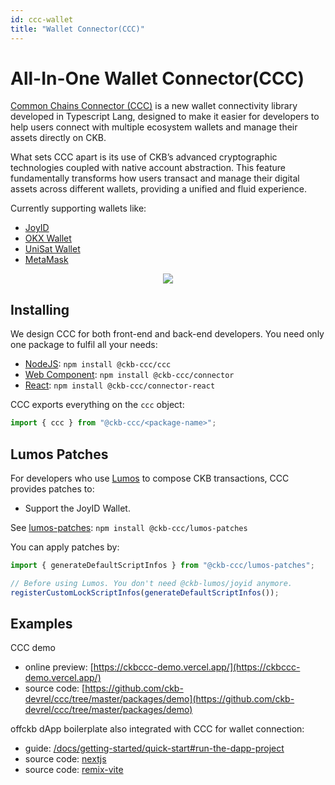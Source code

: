 ```yaml
---
id: ccc-wallet
title: "Wallet Connector(CCC)"
---
```


# All-In-One Wallet Connector(CCC)

[Common Chains Connector (CCC)](https://github.com/ckb-devrel/ccc) is a new wallet connectivity library developed in Typescript Lang, designed to make it easier for developers to help users connect with multiple ecosystem wallets and manage their assets directly on CKB.

What sets CCC apart is its use of CKB’s advanced cryptographic technologies coupled with native account abstraction. This feature fundamentally transforms how users transact and manage their digital assets across different wallets, providing a unified and fluid experience.

Currently supporting wallets like:

- [JoyID](https://joy.id/)
- [OKX Wallet](https://www.okx.com/web3)
- [UniSat Wallet](https://link3.to/unisat)
- [MetaMask](https://metamask.io/)

<p align="center">
  <a href="https://ckbccc-demo.vercel.app/">
    <img src="/img/wallet/ccc-preview.png" />
  </a>
</p>

## Installing

We design CCC for both front-end and back-end developers. You need only one package to fulfil all your needs:

- [NodeJS](https://www.npmjs.com/package/@ckb-ccc/ccc): `npm install @ckb-ccc/ccc`
- [Web Component](https://www.npmjs.com/package/@ckb-ccc/connector): `npm install @ckb-ccc/connector`
- [React](https://www.npmjs.com/package/@ckb-ccc/connector-react): `npm install @ckb-ccc/connector-react`

CCC exports everything on the `ccc` object:

```typescript
import { ccc } from "@ckb-ccc/<package-name>";
```

## Lumos Patches

For developers who use [Lumos](https://github.com/ckb-js/lumos) to compose CKB transactions, CCC provides patches to:

- Support the JoyID Wallet.

See [lumos-patches](https://www.npmjs.com/package/@ckb-ccc/lumos-patches): `npm install @ckb-ccc/lumos-patches`

You can apply patches by:

```typescript
import { generateDefaultScriptInfos } from "@ckb-ccc/lumos-patches";

// Before using Lumos. You don't need @ckb-lumos/joyid anymore.
registerCustomLockScriptInfos(generateDefaultScriptInfos());
```

## Examples

CCC demo

- online preview: [https://ckbccc-demo.vercel.app/](https://ckbccc-demo.vercel.app/)
- source code: [https://github.com/ckb-devrel/ccc/tree/master/packages/demo](https://github.com/ckb-devrel/ccc/tree/master/packages/demo)

offckb dApp boilerplate also integrated with CCC for wallet connection:

- guide: [/docs/getting-started/quick-start#run-the-dapp-project](/docs/getting-started/quick-start#run-the-dapp-project)
- source code: [nextjs](https://github.com/ckb-devrel/offckb/tree/master/templates/next-js-template/frontend)
- source code: [remix-vite](https://github.com/ckb-devrel/offckb/tree/master/templates/remix-vite-template/frontend)
